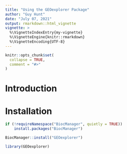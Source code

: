 ```yaml
---
title: "Using the GEOexplorer Package"
author: "Guy Hunt"
date: "July 07, 2021"
output: rmarkdown::html_vignette
vignette: >
  %\VignetteIndexEntry{my-vignette}
  %\VignetteEngine{knitr::rmarkdown}
  %\VignetteEncoding{UTF-8}
---
```


```r
knitr::opts_chunk$set(
  collapse = TRUE,
  comment = "#>"
)
```

# Introduction

# Installation
```r
if (!requireNamespace("BiocManager", quietly = TRUE))
    install.packages("BiocManager")

BiocManager::install("GEOexplorer")
```

```r
library(GEOexplorer)
```


